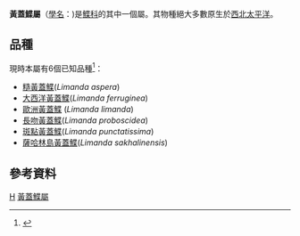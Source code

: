 {{Automatic Taxobox
| taxon = Limanda
| authority = [[Gottsche|Gottsche]], 1835
| status = NE 
}}
'''黃蓋鰈屬'''（[[學名|學名]]：{{lang|la|''Limanda''}})是[[鰈科|鰈科]]的其中一個屬。其物種絕大多數原生於[[西北太平洋|西北太平洋]]。


== 品種 ==
現時本屬有6個已知品種<ref name=FishBase>{{FishBase genus | genus = Limanda | month = October | year = 2012}}</ref>：
*[[糙黃蓋鰈|糙黃蓋鰈]](''Limanda aspera'')
*[[大西洋黃蓋鰈|大西洋黃蓋鰈]](''Limanda ferruginea'')
*[[歐洲黃蓋鰈|歐洲黃蓋鰈]] (''Limanda limanda'')
*[[長吻黃蓋鰈|長吻黃蓋鰈]](''Limanda proboscidea'')
*[[斑點黃蓋鰈|斑點黃蓋鰈]](''Limanda punctatissima'')
*[[薩哈林島黃蓋鰈|薩哈林島黃蓋鰈]](''Limanda sakhalinensis'')

== 參考資料 ==
{{reflist}}

{{Pleuronectiformes-stub}}

{{taxonbar}}
[[Category:_1835年描述的分类群|H]]
[[Category:黃蓋鰈屬|]]